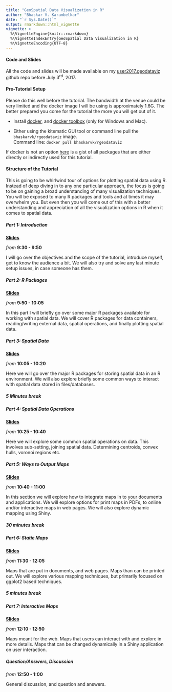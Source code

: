 ```yaml
---
title: "GeoSpatial Data Visualization in R"
author: "Bhaskar V. Karambelkar"
date: "`r Sys.Date()`"
output: rmarkdown::html_vignette
vignette: >
  %\VignetteEngine{knitr::rmarkdown}
  %\VignetteIndexEntry{GeoSpatial Data Visualization in R}
  %\VignetteEncoding{UTF-8}
---
```


#### Code and Slides

All the code and slides will be made available on my [user2017.geodataviz](https://github.com/bhaskarvk/user2017.geodataviz) github repo before July 3<sup>rd</sup>, 2017.

#### Pre-Tutorial Setup

Please do this well before the tutorial. The bandwidth at the venue could be very limited and the docker image I will be using is approximately 1.6G. The better prepared you come for the tutorial the more you will get out of it.

- Install [docker](https://store.docker.com/search?type=edition&offering=community), and [docker toolbox](https://www.docker.com/products/docker-toolbox) (only for Windows and Mac).

- Either using the kitematic GUI tool or command line pull the `bhaskarvk/rgeodataviz` image.<br/>Command line: `docker pull bhaskarvk/rgeodataviz`

If docker is not an option [here](https://gist.github.com/bhaskarvk/32b2a03a430a04a67664b85cad89c825) is a gist of all packages that are either directly or indirectly used for this tutorial.

#### Structure of the Tutorial

This is going to be whirlwind tour of options for plotting spatial data using R. Instead of deep diving in to any one particular approach, the focus is going to be on gaining a broad understanding of many visualization techniques. You will be exposed to many R packages and tools and at times it may overwhelm you. But even then you will come out of this with a better understanding and appreciation of all the visualization options in R when it comes to spatial data.

##### Part 1: Introduction

**[Slides](presentations/01-Introduction.html)**

_from_ **9:30 - 9:50**

I will go over the objectives and the scope of the tutorial, introduce myself, get to know the audience a bit. We will also try and solve any last minute setup issues, in case someone has them.

##### Part 2: R Packages


**[Slides](presentations/02-R_Packages.html)**

_from_ **9:50 - 10:05**

In this part I will briefly go over some major R packages available for working with spatial data. We will cover R packages for data containers, reading/writing external data, spatial operations, and finally plotting spatial data.

##### Part 3: Spatial Data

**[Slides](presentations/03-Spatial_Data.html)**

_from_ **10:05 - 10:20**

Here we will go over the major R packages for storing spatial data in an R environment. We will also explore briefly some common ways to interact with spatial data stored in files/databases.

##### 5 Minutes break

##### Part 4: Spatial Data Operations


**[Slides](presentations/04-Spatial_Data_Operations.html)**

_from_ **10:25 - 10:40**

Here we will explore some common spatial operations on data. This involves sub-setting, joining spatial data. Determining centroids, convex hulls, voronoi regions etc. 

##### Part 5: Ways to Output Maps


**[Slides](presentations/05-Ways_to_Output_Maps.html)**

_from_ **10:40 - 11:00** 

In this section we will explore how to integrate maps in to your documents and applications. We will explore options for print maps in PDFs, to online  and/or interactive maps in web pages. We will also explore dynamic mapping using Shiny.


##### 30 minutes break

##### Part 6: Static Maps


**[Slides](presentations/06-Static_Maps.html)**

_from_ **11:30 - 12:05**

Maps that are put in documents, and web pages. Maps than can be printed out. We will explore various mapping techniques, but primarily focused on ggplot2 based techniques.

##### 5 minutes break

##### Part 7: Interactive Maps


**[Slides](presentations/07-Interactive_Maps.html)**

_from_ **12:10 - 12:50**

Maps meant for the web. Maps that users can interact with and explore in more details. Maps that can be changed dynamically in a Shiny application on user interaction.

##### Question/Answers, Discussion

_from_ **12:50 - 1:00**

General discussion, and question and answers.
